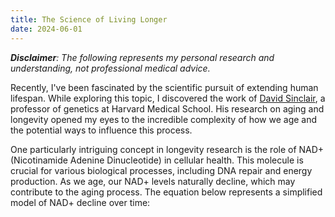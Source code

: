 ```yaml
---
title: The Science of Living Longer
date: 2024-06-01
---
```


_**Disclaimer**: The following represents my personal research and understanding, not professional medical advice._

Recently, I've been fascinated by the scientific pursuit of extending human lifespan. While exploring this topic, I discovered the work of [David Sinclair](https://genetics.med.harvard.edu/sinclair/), a professor of genetics at Harvard Medical School. His research on aging and longevity opened my eyes to the incredible complexity of how we age and the potential ways to influence this process.

One particularly intriguing concept in longevity research is the role of NAD+ (Nicotinamide Adenine Dinucleotide) in cellular health. This molecule is crucial for various biological processes, including DNA repair and energy production. As we age, our NAD+ levels naturally decline, which may contribute to the aging process. The equation below represents a simplified model of NAD+ decline over time:
